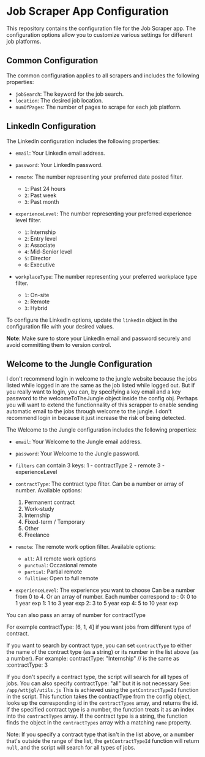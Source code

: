 # Job Scraper App Configuration

This repository contains the configuration file for the Job Scraper app. The configuration options allow you to customize various settings for different job platforms.

## Common Configuration

The common configuration applies to all scrapers and includes the following properties:

- `jobSearch`: The keyword for the job search.
- `location`: The desired job location.
- `numOfPages`: The number of pages to scrape for each job platform.

## LinkedIn Configuration

The LinkedIn configuration includes the following properties:

- `email`: Your LinkedIn email address.
- `password`: Your LinkedIn password.
- `remote`: The number representing your preferred date posted filter.

  - `1`: Past 24 hours
  - `2`: Past week
  - `3`: Past month

- `experienceLevel`: The number representing your preferred experience level filter.

  - `1`: Internship
  - `2`: Entry level
  - `3`: Associate
  - `4`: Mid-Senior level
  - `5`: Director
  - `6`: Executive

- `workplaceType`: The number representing your preferred workplace type filter.
  - `1`: On-site
  - `2`: Remote
  - `3`: Hybrid

To configure the LinkedIn options, update the `linkedin` object in the configuration file with your desired values.

**Note**: Make sure to store your LinkedIn email and password securely and avoid committing them to version control.

## Welcome to the Jungle Configuration

I don't recommend login in welcome to the jungle website because the jobs listed while logged in are the same as the job listed while logged out.
But if you really want to login, you can, by specifying a key email and a key password to the welcomeToTheJungle object inside the config obj.
Perhaps you will want to extend the functionnality of this scrapper to enable sending automatic email to the jobs through welcome to the jungle.
I don't recommend login in because it just increase the risk of being detected.

The Welcome to the Jungle configuration includes the following properties:

- `email`: Your Welcome to the Jungle email address.
- `password`: Your Welcome to the Jungle password.
- `filters` can contain 3 keys: 
  1 - contractType
  2 - remote
  3 - experienceLevel

- `contractType`: The contract type filter. Can be a number or array of number. Available options:

  1. Permanent contract
  2. Work-study
  3. Internship
  4. Fixed-term / Temporary
  5. Other
  6. Freelance

- `remote`: The remote work option filter. Available options:
  - `all`: All remote work options
  - `punctual`: Occasional remote
  - `partial`: Partial remote
  - `fulltime`: Open to full remote
- `experienceLevel`: The experience you want to choose 
    Can be a number from 0 to 4. Or an array of number.
    Each number correspond to :
   0: 0 to 1 year exp
   1: 1 to 3 year exp
   2: 3 to 5 year exp
   4: 5 to 10 year exp

You can also pass an array of number for contractType

For exemple contractType: [6, 1, 4] if you want jobs from different type of contract.

If you want to search by contract type, you can set `contractType` to either the name of the contract type (as a string)
or its number in the list above (as a number).
For example: contractType: "Internship" // is the same as :contractType: 3

If you don't specify a contract type, the script will search for all types of jobs.
You can also specify contractType: "all" but it is not necessary
See: `/app/wttjgl/utils.js`
This is achieved using the `getContractTypeId` function in the script. This function takes the contractType from the config object,
looks up the corresponding id in the `contractTypes` array, and returns the id.
If the specified contract type is a number, the function treats it as an index into the `contractTypes` array.
If the contract type is a string, the function finds the object in the `contractTypes` array with a matching `name` property.

Note: If you specify a contract type that isn't in the list above, or a number that's outside the range of the list,
the `getContractTypeId` function will return `null`, and the script will search for all types of jobs.
